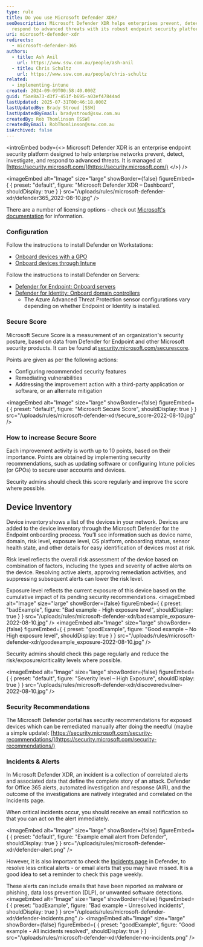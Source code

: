 ```yaml
---
type: rule
title: Do you use Microsoft Defender XDR?
seoDescription: Microsoft Defender XDR helps enterprises prevent, detect, and
  respond to advanced threats with its robust endpoint security platform.
uri: microsoft-defender-xdr
redirects:
  - microsoft-defender-365
authors:
  - title: Ash Anil
    url: https://www.ssw.com.au/people/ash-anil
  - title: Chris Schultz
    url: https://www.ssw.com.au/people/chris-schultz
related:
  - implementing-intune
created: 2024-09-09T00:58:40.000Z
guid: f5ae8a73-d3f7-451f-b695-a03ef47844ad
lastUpdated: 2025-07-31T00:46:18.000Z
lastUpdatedBy: Brady Stroud [SSW]
lastUpdatedByEmail: bradystroud@ssw.com.au
createdBy: Rob Thomlinson [SSW]
createdByEmail: RobThomlinson@ssw.com.au
isArchived: false
---
```

<introEmbed
  body={<>
Microsoft Defender XDR is an enterprise endpoint security platform designed to help enterprise networks prevent, detect, investigate, and respond to advanced threats. It is managed at [https://security.microsoft.com/](https://security.microsoft.com/)
  </>}
/>

<imageEmbed
  alt="Image"
  size="large"
  showBorder={false}
  figureEmbed={ {
    preset: "default",
    figure: "Microsoft Defender XDR – Dashboard",
    shouldDisplay: true
  } }
  src="/uploads/rules/microsoft-defender-xdr/defender365_2022-08-10.jpg"
/>

There are a number of licensing options - check out [Microsoft's documentation](https://learn.microsoft.com/en-us/microsoft-365/security/defender-endpoint/microsoft-defender-endpoint?view=o365-worldwide&WT.mc_id=ES-MVP-33518) for information.

### Configuration

Follow the instructions to install Defender on Workstations:

* [Onboard devices with a GPO](https://learn.microsoft.com/en-us/microsoft-365/security/defender-endpoint/configure-endpoints-gp?view=o365-worldwide&WT.mc_id=ES-MVP-33518)
* [Onboard devices through Intune](https://learn.microsoft.com/en-us/mem/intune/protect/advanced-threat-protection-configure#enable-microsoft-defender-for-endpoint-in-intune?WT.mc_id=ES-MVP-33518)

Follow the instructions to install Defender on Servers:

* [Defender for Endpoint: Onboard servers](https://learn.microsoft.com/en-us/defender-endpoint/configure-server-endpoints?WT.mc_id=ES-MVP-33518)
* [Defender for Identity: Onboard domain controllers](https://learn.microsoft.com/en-us/defender-for-identity/deploy/install-sensor?WT.mc_id=ES-MVP-33518)
  * The Azure Advanced Threat Protection sensor configurations vary depending on whether Endpoint or Identity is installed.

### Secure Score

Microsoft Secure Score is a measurement of an organization's security posture, based on data from Defender for Endpoint and other Microsoft security products. It can be found at [security.microsoft.com/securescore](https://security.microsoft.com/securescore).

Points are given as per the following actions:

* Configuring recommended security features
* Remediating vulnerabilities
* Addressing the improvement action with a third-party application or software, or an alternate mitigation


<imageEmbed
  alt="Image"
  size="large"
  showBorder={false}
  figureEmbed={ {
    preset: "default",
    figure: "Microsoft Secure Score",
    shouldDisplay: true
  } }
  src="/uploads/rules/microsoft-defender-xdr/secure_score-2022-08-10.jpg"
/>

### How to increase Secure Score

Each improvement activity is worth up to 10 points, based on their importance. Points are obtained by implementing security recommendations, such as updating software or configuring Intune policies (or GPOs) to secure user accounts and devices.

Security admins should check this score regularly and improve the score where possible.

## Device Inventory

Device inventory shows a list of the devices in your network. Devices are added to the device inventory through the Microsoft Defender for the Endpoint onboarding process. You’ll see information such as device name, domain, risk level, exposure level, OS platform, onboarding status, sensor health state, and other details for easy identification of devices most at risk.

Risk level reflects the overall risk assessment of the device based on combination of factors, including the types and severity of active alerts on the device. Resolving active alerts, approving remediation activities, and suppressing subsequent alerts can lower the risk level.

Exposure level reflects the current exposure of this device based on the cumulative impact of its pending security recommendations.
<imageEmbed
  alt="Image"
  size="large"
  showBorder={false}
  figureEmbed={ {
    preset: "badExample",
    figure: "Bad example - High exposure level",
    shouldDisplay: true
  } }
  src="/uploads/rules/microsoft-defender-xdr/badexample_exposure-2022-08-10.jpg"
/>
<imageEmbed
  alt="Image"
  size="large"
  showBorder={false}
  figureEmbed={ {
    preset: "goodExample",
    figure: "Good example – No High exposure level",
    shouldDisplay: true
  } }
  src="/uploads/rules/microsoft-defender-xdr/goodexample_exposure-2022-08-10.jpg"
/>

Security admins should check this page regularly and reduce the risk/exposure/criticality levels where possible.


<imageEmbed
  alt="Image"
  size="large"
  showBorder={false}
  figureEmbed={ {
    preset: "default",
    figure: "Severity level – High Exposure",
    shouldDisplay: true
  } }
  src="/uploads/rules/microsoft-defender-xdr/discoveredvulner-2022-08-10.jpg"
/>

### Security Recommendations

The Microsoft Defender portal has security recommendations for exposed devices which can be remediated manually after doing the needful (maybe a simple update): [https://security.microsoft.com/security-recommendations/](https://security.microsoft.com/security-recommendations/)

### Incidents & Alerts

In Microsoft Defender XDR, an incident is a collection of correlated alerts and associated data that define the complete story of an attack. Defender for Office 365 alerts, automated investigation and response (AIR), and the outcome of the investigations are natively integrated and correlated on the Incidents page.

When critical incidents occur, you should receive an email notification so that you can act on the alert immediately.


<imageEmbed
  alt="Image"
  size="large"
  showBorder={false}
  figureEmbed={ {
    preset: "default",
    figure: "Example email alert from Defender",
    shouldDisplay: true
  } }
  src="/uploads/rules/microsoft-defender-xdr/defender-alert.png"
/>

However, it is also important to check the [Incidents page](https://security.microsoft.com/incidents) in Defender, to resolve less critical alerts - or email alerts that you may have missed. It is a good idea to set a reminder to check this page weekly.

These alerts can include emails that have been reported as malware or phishing, data loss prevention (DLP), or unwanted software detections.
<imageEmbed
  alt="Image"
  size="large"
  showBorder={false}
  figureEmbed={ {
    preset: "badExample",
    figure: "Bad example - Unresolved incidents",
    shouldDisplay: true
  } }
  src="/uploads/rules/microsoft-defender-xdr/defender-incidents.png"
/>
<imageEmbed
  alt="Image"
  size="large"
  showBorder={false}
  figureEmbed={ {
    preset: "goodExample",
    figure: "Good example - All incidents resolved",
    shouldDisplay: true
  } }
  src="/uploads/rules/microsoft-defender-xdr/defender-no-incidents.png"
/>
